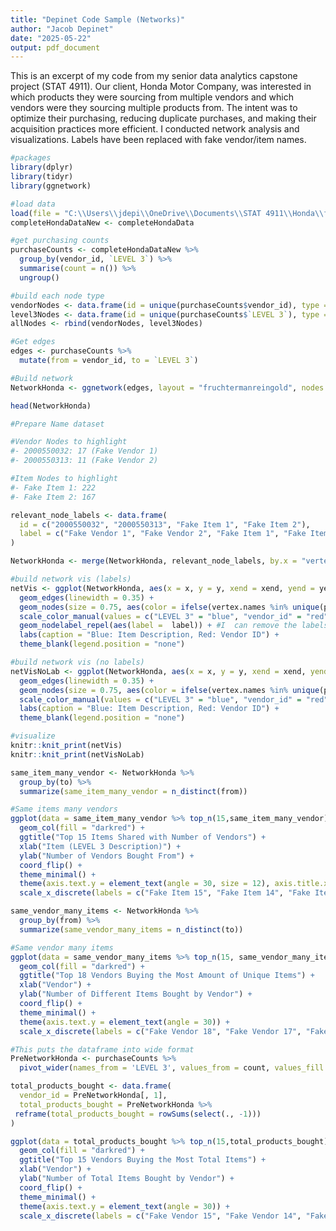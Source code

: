```yaml
---
title: "Depinet Code Sample (Networks)"
author: "Jacob Depinet"
date: "2025-05-22"
output: pdf_document
---
```


This is an excerpt of my code from my senior data analytics capstone project (STAT 4911). Our client, Honda Motor Company, was interested in which products they were sourcing from multiple vendors and which vendors were they sourcing multiple products from. The intent was to optimize their purchasing, reducing duplicate purchases, and making their acquisition practices more efficient. I conducted network analysis and visualizations. Labels have been replaced with fake vendor/item names.

```r
#packages
library(dplyr)
library(tidyr)
library(ggnetwork)
```

```r
#load data
load(file = "C:\\Users\\jdepi\\OneDrive\\Documents\\STAT 4911\\Honda\\fixedHondaDataV2.rdata")
completeHondaDataNew <- completeHondaData
```

```r
#get purchasing counts
purchaseCounts <- completeHondaDataNew %>%
  group_by(vendor_id, `LEVEL 3`) %>%
  summarise(count = n()) %>%
  ungroup()

#build each node type
vendorNodes <- data.frame(id = unique(purchaseCounts$vendor_id), type = "vendor_id")
level3Nodes <- data.frame(id = unique(purchaseCounts$`LEVEL 3`), type = "LEVEL 3")
allNodes <- rbind(vendorNodes, level3Nodes)

#Get edges
edges <- purchaseCounts %>%
  mutate(from = vendor_id, to = `LEVEL 3`)

#Build network
NetworkHonda <- ggnetwork(edges, layout = "fruchtermanreingold", nodes = allNodes)

head(NetworkHonda)
```

```r
#Prepare Name dataset

#Vendor Nodes to highlight
#- 2000550032: 17 (Fake Vendor 1)
#- 2000550313: 11 (Fake Vendor 2)

#Item Nodes to highlight
#- Fake Item 1: 222
#- Fake Item 2: 167

relevant_node_labels <- data.frame(
  id = c("2000550032", "2000550313", "Fake Item 1", "Fake Item 2"),
  label = c("Fake Vendor 1", "Fake Vendor 2", "Fake Item 1", "Fake Item 2")
)

NetworkHonda <- merge(NetworkHonda, relevant_node_labels, by.x = "vertex.names", by.y = "id", all.x = TRUE)
```

```r
#build network vis (labels)
netVis <- ggplot(NetworkHonda, aes(x = x, y = y, xend = xend, yend = yend)) + 
  geom_edges(linewidth = 0.35) +
  geom_nodes(size = 0.75, aes(color = ifelse(vertex.names %in% unique(purchaseCounts$`LEVEL 3`), "LEVEL 3", "vendor_id"))) + 
  scale_color_manual(values = c("LEVEL 3" = "blue", "vendor_id" = "red")) +
  geom_nodelabel_repel(aes(label =  label)) + #I  can remove the labels
  labs(caption = "Blue: Item Description, Red: Vendor ID") +
  theme_blank(legend.position = "none")
```

```r
#build network vis (no labels)
netVisNoLab <- ggplot(NetworkHonda, aes(x = x, y = y, xend = xend, yend = yend)) + 
  geom_edges(linewidth = 0.35) +
  geom_nodes(size = 0.75, aes(color = ifelse(vertex.names %in% unique(purchaseCounts$`LEVEL 3`), "LEVEL 3", "vendor_id"))) + 
  scale_color_manual(values = c("LEVEL 3" = "blue", "vendor_id" = "red")) +
  labs(caption = "Blue: Item Description, Red: Vendor ID") +
  theme_blank(legend.position = "none")
```

```r
#visualize
knitr::knit_print(netVis)
knitr::knit_print(netVisNoLab)
```



```r
same_item_many_vendor <- NetworkHonda %>%
  group_by(to) %>%
  summarize(same_item_many_vendor = n_distinct(from))
```

```r
#Same items many vendors
ggplot(data = same_item_many_vendor %>% top_n(15,same_item_many_vendor), aes(reorder(to, same_item_many_vendor), y = same_item_many_vendor)) +
  geom_col(fill = "darkred") +
  ggtitle("Top 15 Items Shared with Number of Vendors") + 
  xlab("Item (LEVEL 3 Description)") +
  ylab("Number of Vendors Bought From") +
  coord_flip() +
  theme_minimal() +
  theme(axis.text.y = element_text(angle = 30, size = 12), axis.title.x = element_text(size = )) +
  scale_x_discrete(labels = c("Fake Item 15", "Fake Item 14", "Fake Item 13", "Fake Item 12", "Fake Item 11", "Fake Item 10", "Fake Item 9", "Fake Item 8", "Fake Item 7", "Fake Item 6", "Fake Item 5", "Fake Item 4", "Fake Item 3", "Fake Item 2", "Fake Item 1"))
```

```r
same_vendor_many_items <- NetworkHonda %>%
  group_by(from) %>%
  summarize(same_vendor_many_items = n_distinct(to))
```


```r
#Same vendor many items
ggplot(data = same_vendor_many_items %>% top_n(15, same_vendor_many_items), aes(reorder(from, same_vendor_many_items), y = same_vendor_many_items)) +
  geom_col(fill = "darkred") +
  ggtitle("Top 18 Vendors Buying the Most Amount of Unique Items") + 
  xlab("Vendor") +
  ylab("Number of Different Items Bought by Vendor") +
  coord_flip() +
  theme_minimal() +
  theme(axis.text.y = element_text(angle = 30)) +
  scale_x_discrete(labels = c("Fake Vendor 18", "Fake Vendor 17", "Fake Vendor 16", "Fake Vendor 15", "Fake Vendor 14", "Fake Vendor 13", "Fake Vendor 12", "Fake Vendor 11", "Fake Vendor 10", "Fake Vendor 9", "Fake Vendor 8", "Fake Vendor 7", "Fake Vendor 6", "Fake Vendor 5", "Fake Vendor 4", "Fake Vendor 3", "Fake Vendor 2", "Fake Vendor 1"))
```

```r
#This puts the dataframe into wide format
PreNetworkHonda <- purchaseCounts %>%
  pivot_wider(names_from = 'LEVEL 3', values_from = count, values_fill = 0)

total_products_bought <- data.frame(
  vendor_id = PreNetworkHonda[, 1],
  total_products_bought = PreNetworkHonda %>%
 reframe(total_products_bought = rowSums(select(., -1)))
)
```


```r
ggplot(data = total_products_bought %>% top_n(15,total_products_bought), aes( x = reorder(vendor_id, total_products_bought), y = total_products_bought)) +
  geom_col(fill = "darkred") +
  ggtitle("Top 15 Vendors Buying the Most Total Items") + 
  xlab("Vendor") +
  ylab("Number of Total Items Bought by Vendor") +
  coord_flip() +
  theme_minimal() +
  theme(axis.text.y = element_text(angle = 30)) +
  scale_x_discrete(labels = c("Fake Vendor 15", "Fake Vendor 14", "Fake Vendor 13", "Fake Vendor 12", "Fake Vendor 11", "Fake Vendor 10", "Fake Vendor 9", "Fake Vendor 8", "Fake Vendor 7", "Fake Vendor 6", "Fake Vendor 5", "Fake Vendor 4", "Fake Vendor 3", "Fake Vendor 2", "Fake Vendor 1"))
```



























